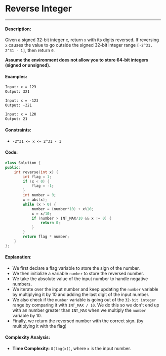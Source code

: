 # Reverse Integer

-----

#### Description: 

Given a signed 32-bit integer ```x```, return ```x``` with its digits reversed. If reversing ```x``` causes the value to go outside the signed 32-bit integer range ```[-2^31, 2^31 - 1]```, then return ```0```.

**Assume the environment does not allow you to store 64-bit integers (signed or unsigned).**

#### Examples:

```txt
Input: x = 123
Output: 321
```

```txt
Input: x = -123
Output: -321
```

```txt
Input: x = 120
Output: 21
```

#### Constraints: 

 - ```-2^31 <= x <= 2^31 - 1```

#### Code: 

```cpp
class Solution {
public:
    int reverse(int x) {
        int flag = 1;
        if (x < 0) {
            flag = -1;
        }
        int number = 0;
        x = abs(x);
        while (x > 0) {
            number = (number*10) + x%10;
            x = x/10;
            if (number > INT_MAX/10 && x != 0) {
                return 0;
            }
        }
        return flag * number;
    }
};
```

#### Explanation:

- We first declare a flag variable to store the sign of the number.
- We then initialize a variable ```number``` to store the reversed number.
- We take the absolute value of the input number to handle negative numbers.
- We iterate over the input number and keep updating the ```number``` variable by multiplying it by 10 and adding the last digit of the input number.
- We also check if the ```number``` variable is going out of the ```32-bit integer``` range by comparing it with ```INT_MAX / 10```. We do this so we don't end up with an number greater than ```INT_MAX``` when we multiply the ```number``` variable by 10.
- Finally, we return the reversed number with the correct sign. (by multiplying it with the flag)

#### Complexity Analysis:

- **Time Complexity:** ```O(log(x))```, where ```x``` is the input number.
